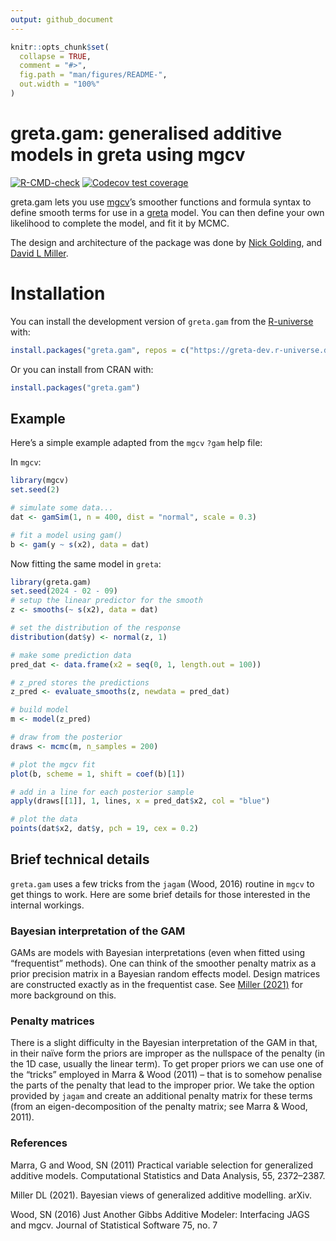 ```yaml
---
output: github_document
---
```


<!-- README.md is generated from README.Rmd. Please edit that file -->

```r
knitr::opts_chunk$set(
  collapse = TRUE,
  comment = "#>",
  fig.path = "man/figures/README-",
  out.width = "100%"
)
```

# greta.gam: generalised additive models in greta using mgcv

<!-- badges: start -->
[![R-CMD-check](https://github.com/greta-dev/greta.gam/actions/workflows/R-CMD-check.yaml/badge.svg)](https://github.com/greta-dev/greta.gam/actions/workflows/R-CMD-check.yaml)
[![Codecov test coverage](https://codecov.io/gh/greta-dev/greta.gam/branch/main/graph/badge.svg)](https://app.codecov.io/gh/greta-dev/greta.gam?branch=main)
<!-- badges: end -->

greta.gam lets you use [mgcv](https://CRAN.R-project.org/package=mgcv)'s smoother functions and formula syntax to define smooth terms for use in a [greta](https://greta-dev.github.io/greta) model.
You can then define your own likelihood to complete the model, and fit it by MCMC. 

The design and architecture of the package was done by [Nick Golding](https://github.com/goldingn), and [David L Miller](https://github.com/dill).


# Installation

You can install the development version of `greta.gam` from the [R-universe](https://greta-dev.r-universe.dev/greta.gam) with:

```r
install.packages("greta.gam", repos = c("https://greta-dev.r-universe.dev", "https://cloud.r-project.org"))
```

Or you can install from CRAN with:

```r
install.packages("greta.gam")
```


## Example

Here's a simple example adapted from the `mgcv` `?gam` help file:

In `mgcv`:

```r
library(mgcv)
set.seed(2)

# simulate some data...
dat <- gamSim(1, n = 400, dist = "normal", scale = 0.3)

# fit a model using gam()
b <- gam(y ~ s(x2), data = dat)
```

Now fitting the same model in `greta`:

```r
library(greta.gam)
set.seed(2024 - 02 - 09)
# setup the linear predictor for the smooth
z <- smooths(~ s(x2), data = dat)

# set the distribution of the response
distribution(dat$y) <- normal(z, 1)

# make some prediction data
pred_dat <- data.frame(x2 = seq(0, 1, length.out = 100))

# z_pred stores the predictions
z_pred <- evaluate_smooths(z, newdata = pred_dat)

# build model
m <- model(z_pred)

# draw from the posterior
draws <- mcmc(m, n_samples = 200)

# plot the mgcv fit
plot(b, scheme = 1, shift = coef(b)[1])

# add in a line for each posterior sample
apply(draws[[1]], 1, lines, x = pred_dat$x2, col = "blue")

# plot the data
points(dat$x2, dat$y, pch = 19, cex = 0.2)
```

## Brief technical details

`greta.gam` uses a few tricks from the `jagam` (Wood, 2016) routine in `mgcv` to get things to work. Here are some brief details for those interested in the internal workings.

### Bayesian interpretation of the GAM

GAMs are models with Bayesian interpretations (even when fitted using "frequentist" methods). One can think of the smoother penalty matrix as a prior precision matrix in a Bayesian random effects model. Design matrices are constructed exactly as in the frequentist case. See [Miller (2021)](https://arxiv.org/abs/1902.01330) for more background on this.

### Penalty matrices

There is a slight difficulty in the Bayesian interpretation of the GAM in that, in their naïve form the priors are improper as the nullspace of the penalty (in the 1D case, usually the linear term). To get proper priors we can use one of the "tricks" employed in Marra & Wood (2011) -- that is to somehow penalise the parts of the penalty that lead to the improper prior. We take the option provided by `jagam` and create an additional penalty matrix for these terms (from an eigen-decomposition of the penalty matrix; see Marra & Wood, 2011).


### References

Marra, G and Wood, SN (2011) Practical variable selection for generalized additive models. Computational Statistics and Data Analysis, 55, 2372–2387.

Miller DL (2021). Bayesian views of generalized additive modelling. arXiv.

Wood, SN (2016) Just Another Gibbs Additive Modeler: Interfacing JAGS and mgcv. Journal of Statistical Software 75, no. 7

